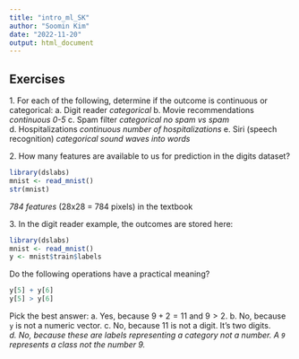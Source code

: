 ```yaml
---
title: "intro_ml_SK"
author: "Soomin Kim"
date: "2022-11-20"
output: html_document
---
```

## Exercises 
1\. For each of the following, determine if the outcome is continuous or categorical: 
a. Digit reader *categorical*
b. Movie recommendations *continuous 0-5*
c. Spam filter *categorical no spam vs spam*
d. Hospitalizations *continuous number of hospitalizations*
e. Siri (speech recognition) *categorical sound waves into words*

2\. How many features are available to us for prediction in the digits dataset? 
```r
library(dslabs) 
mnist <- read_mnist() 
str(mnist)
```

*784 features* (28x28 = 784 pixels) in the textbook


3\. In the digit reader example, the outcomes are stored here: 
```r
library(dslabs) 
mnist <- read_mnist() 
y <- mnist$train$labels 
``` 
Do the following operations have a practical meaning? 
```r
y[5] + y[6] 
y[5] > y[6] 
``` 
Pick the best answer: 
a. Yes, because $9 + 2 = 11$ and $9 > 2$. 
b. No, because `y` is not a numeric vector. 
c. No, because 11 is not a digit. It's two digits. 
*d. No, because these are labels representing a category not a number. A `9` represents a class not the number 9.* 

 
